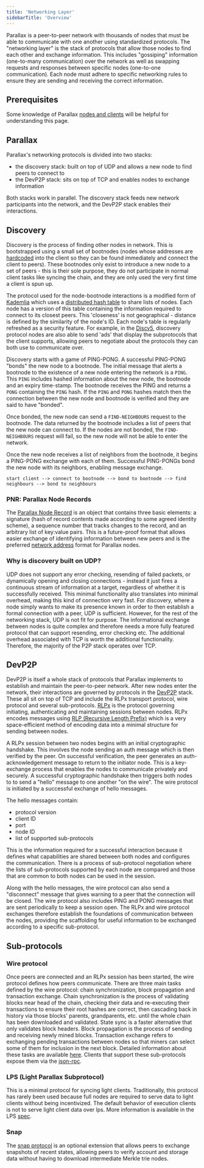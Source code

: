 ```yaml
---
title: 'Networking Layer'
sidebarTitle: 'Overview'
---
```


Parallax is a peer-to-peer network with thousands of nodes that must be able to communicate with one another using standardized protocols. The "networking layer" is the stack of protocols that allow those nodes to find each other and exchange information. This includes "gossiping" information (one-to-many communication) over the network as well as swapping requests and responses between specific nodes (one-to-one communication). Each node must adhere to specific networking rules to ensure they are sending and receiving the correct information.

## Prerequisites

Some knowledge of Parallax [nodes and clients](../../foundational-topics/nodes-and-clients.md) will be helpful for understanding this page.

## Parallax

Parallax's networking protocols is divided into two stacks:

* the discovery stack: built on top of UDP and allows a new node to find peers to connect to
* the DevP2P stack: sits on top of TCP and enables nodes to exchange information

Both stacks work in parallel. The discovery stack feeds new network participants into the network, and the DevP2P stack enables their interactions.

## Discovery

Discovery is the process of finding other nodes in network. This is bootstrapped using a small set of bootnodes (nodes whose addresses are [hardcoded](https://github.com/microstack-tech/parallax/blob/master/params/bootnodes.go) into the client so they can be found immediately and connect the client to peers). These bootnodes only exist to introduce a new node to a set of peers - this is their sole purpose, they do not participate in normal client tasks like syncing the chain, and they are only used the very first time a client is spun up.

The protocol used for the node-bootnode interactions is a modified form of [Kademlia](https://medium.com/coinmonks/a-brief-overview-of-kademlia-and-its-use-in-various-decentralized-platforms-da08a7f72b8f) which uses a [distributed hash table](https://en.wikipedia.org/wiki/Distributed_hash_table) to share lists of nodes. Each node has a version of this table containing the information required to connect to its closest peers. This 'closeness' is not geographical - distance is defined by the similarity of the node's ID. Each node's table is regularly refreshed as a security feature. For example, in the [Discv5](https://github.com/ethereum/devp2p/tree/master/discv5), discovery protocol nodes are also able to send 'ads' that display the subprotocols that the client supports, allowing peers to negotiate about the protocols they can both use to communicate over.

Discovery starts with a game of PING-PONG. A successful PING-PONG "bonds" the new node to a bootnode. The initial message that alerts a bootnode to the existence of a new node entering the network is a `PING`. This `PING` includes hashed information about the new node, the bootnode and an expiry time-stamp. The bootnode receives the PING and returns a `PONG` containing the `PING` hash. If the `PING` and `PONG` hashes match then the connection between the new node and bootnode is verified and they are said to have "bonded".

Once bonded, the new node can send a `FIND-NEIGHBOURS` request to the bootnode. The data returned by the bootnode includes a list of peers that the new node can connect to. If the nodes are not bonded, the `FIND-NEIGHBOURS` request will fail, so the new node will not be able to enter the network.

Once the new node receives a list of neighbors from the bootnode, it begins a PING-PONG exchange with each of them. Successful PING-PONGs bond the new node with its neighbors, enabling message exchange.

```
start client --> connect to bootnode --> bond to bootnode --> find neighbours --> bond to neighbours

```

### **PNR: Parallax Node Records**

The [Parallax Node Record](./addresses) is an object that contains three basic elements: a signature (hash of record contents made according to some agreed identity scheme), a sequence number that tracks changes to the record, and an arbitrary list of key:value pairs. This is a future-proof format that allows easier exchange of identifying information between new peers and is the preferred [network address](./addresses) format for Parallax nodes.

### **Why is discovery built on UDP?**

UDP does not support any error checking, resending of failed packets, or dynamically opening and closing connections - instead it just fires a continuous stream of information at a target, regardless of whether it is successfully received. This minimal functionality also translates into minimal overhead, making this kind of connection very fast. For discovery, where a node simply wants to make its presence known in order to then establish a formal connection with a peer, UDP is sufficient. However, for the rest of the networking stack, UDP is not fit for purpose. The informational exchange between nodes is quite complex and therefore needs a more fully featured protocol that can support resending, error checking etc. The additional overhead associated with TCP is worth the additional functionality. Therefore, the majority of the P2P stack operates over TCP.

## DevP2P

DevP2P is itself a whole stack of protocols that Parallax implements to establish and maintain the peer-to-peer network. After new nodes enter the network, their interactions are governed by protocols in the [DevP2P](https://github.com/ethereum/devp2p) stack. These all sit on top of TCP and include the RLPx transport protocol, wire protocol and several sub-protocols. [RLPx](https://github.com/ethereum/devp2p/blob/master/rlpx.md) is the protocol governing initiating, authenticating and maintaining sessions between nodes. RLPx encodes messages using [RLP (Recursive Length Prefix)](../data-structures/rlp) which is a very space-efficient method of encoding data into a minimal structure for sending between nodes.

A RLPx session between two nodes begins with an initial cryptographic handshake. This involves the node sending an auth message which is then verified by the peer. On successful verification, the peer generates an auth-acknowledgement message to return to the initiator node. This is a key-exchange process that enables the nodes to communicate privately and securely. A successful cryptographic handshake then triggers both nodes to to send a "hello" message to one another "on the wire". The wire protocol is initiated by a successful exchange of hello messages.

The hello messages contain:

* protocol version
* client ID
* port
* node ID
* list of supported sub-protocols

This is the information required for a successful interaction because it defines what capabilities are shared between both nodes and configures the communication. There is a process of sub-protocol negotiation where the lists of sub-protocols supported by each node are compared and those that are common to both nodes can be used in the session.

Along with the hello messages, the wire protocol can also send a "disconnect" message that gives warning to a peer that the connection will be closed. The wire protocol also includes PING and PONG messages that are sent periodically to keep a session open. The RLPx and wire protocol exchanges therefore establish the foundations of communication between the nodes, providing the scaffolding for useful information to be exchanged according to a specific sub-protocol.

## Sub-protocols

### **Wire protocol**

Once peers are connected and an RLPx session has been started, the wire protocol defines how peers communicate. There are three main tasks defined by the wire protocol: chain synchronization, block propagation and transaction exchange. Chain synchronization is the process of validating blocks near head of the chain, checking their data and re-executing their transactions to ensure their root hashes are correct, then cascading back in history via those blocks' parents, grandparents, etc. until the whole chain has been downloaded and validated. State sync is a faster alternative that only validates block headers. Block propagation is the process of sending and receiving newly mined blocks. Transaction exchange refers to exchanging pending transactions between nodes so that miners can select some of them for inclusion in the next block. Detailed information about these tasks are available [here](https://github.com/ethereum/devp2p/blob/master/caps/eth.md). Clients that support these sub-protocols expose them via the [json-rpc](../../parallax-stack/apis/json-rpc).

### **LPS (Light Parallax Subprotocol)**

This is a minimal protocol for syncing light clients. Traditionally, this protocol has rarely been used because full nodes are required to serve data to light clients without being incentivized. The default behavior of execution clients is not to serve light client data over lps. More information is available in the LPS [spec](https://github.com/ethereum/devp2p/blob/master/caps/les.md).

### **Snap**

The [snap protocol](https://github.com/ethereum/devp2p/blob/master/caps/snap.md#ethereum-snapshot-protocol-snap) is an optional extension that allows peers to exchange snapshots of recent states, allowing peers to verify account and storage data without having to download intermediate Merkle trie nodes.
